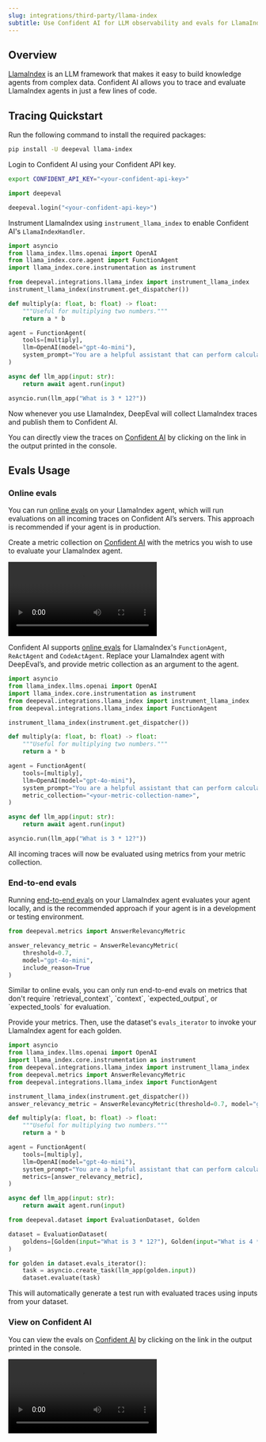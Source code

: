 ```yaml
---
slug: integrations/third-party/llama-index
subtitle: Use Confident AI for LLM observability and evals for LlamaIndex
---
```


## Overview

[LlamaIndex](https://www.llamaindex.ai/) is an LLM framework that makes it easy to build knowledge agents from complex data. Confident AI allows you to trace and evaluate LlamaIndex agents in just a few lines of code.

## Tracing Quickstart

<Steps>

<Step title="Install Dependencies">

Run the following command to install the required packages:

```bash
pip install -U deepeval llama-index
```

</Step>

<Step title="Setup Confident AI Key">

Login to Confident AI using your Confident API key.

<CodeBlocks>

<CodeBlock language="bash">

```bash
export CONFIDENT_API_KEY="<your-confident-api-key>"
```

</CodeBlock>

<CodeBlock language="python">

```python
import deepeval

deepeval.login("<your-confident-api-key>")

```

</CodeBlock>

</CodeBlocks>

</Step>

<Step title="Configure LlamaIndex">

Instrument LlamaIndex using `instrument_llama_index` to enable Confident AI's `LlamaIndexHandler`.

```python main.py maxLines=100 {6,7}
import asyncio
from llama_index.llms.openai import OpenAI
from llama_index.core.agent import FunctionAgent
import llama_index.core.instrumentation as instrument

from deepeval.integrations.llama_index import instrument_llama_index
instrument_llama_index(instrument.get_dispatcher())

def multiply(a: float, b: float) -> float:
    """Useful for multiplying two numbers."""
    return a * b

agent = FunctionAgent(
    tools=[multiply],
    llm=OpenAI(model="gpt-4o-mini"),
    system_prompt="You are a helpful assistant that can perform calculations.",
)

async def llm_app(input: str):
    return await agent.run(input)

asyncio.run(llm_app("What is 3 * 12?"))
```

<Note>
  Now whenever you use LlamaIndex, DeepEval will collect LlamaIndex traces and
  publish them to Confident AI.
</Note>

You can directly view the traces on [Confident AI](https://app.confident.ai) by clicking on the link in the output printed in the console.

</Step>

</Steps>

## Evals Usage

### Online evals

You can run [online evals](/docs/llm-tracing/evaluations) on your LlamaIndex agent, which will run evaluations on all incoming traces on Confident AI’s servers. This approach is recommended if your agent is in production.

<Steps>

<Step title="Create metric collection">

Create a metric collection on [Confident AI](https://app.confident.ai) with the metrics you wish to use to evaluate your LlamaIndex agent.

<Frame caption="Create metric collection">
  <video
    src="https://confident-docs.s3.us-east-1.amazonaws.com/integrations%3Athird-party-integrations%3Acreate-metric-collection-4k.mp4"
    autoPlay
    controls
  />
</Frame>

<Warning>
  Your metric collection should only contain metrics that don't require
  `retrieval_context`, `context`, `expected_output`, or `expected_tools` for
  evaluation.
</Warning>
</Step>

<Step title="Run evals">

Confident AI supports [online evals](/docs/llm-tracing/evaluations) for LlamaIndex's `FunctionAgent`, `ReActAgent` and `CodeActAgent`. Replace your LlamaIndex agent with DeepEval’s, and provide metric collection as an argument to the agent.

```python main.py maxLines=100 focus={5,17}
import asyncio
from llama_index.llms.openai import OpenAI
import llama_index.core.instrumentation as instrument
from deepeval.integrations.llama_index import instrument_llama_index
from deepeval.integrations.llama_index import FunctionAgent

instrument_llama_index(instrument.get_dispatcher())

def multiply(a: float, b: float) -> float:
    """Useful for multiplying two numbers."""
    return a * b

agent = FunctionAgent(
    tools=[multiply],
    llm=OpenAI(model="gpt-4o-mini"),
    system_prompt="You are a helpful assistant that can perform calculations.",
    metric_collection="<your-metric-collection-name>",
)

async def llm_app(input: str):
    return await agent.run(input)

asyncio.run(llm_app("What is 3 * 12?"))
```

<Success>
  All incoming traces will now be evaluated using metrics from your metric
  collection.
</Success>

</Step>
</Steps>

### End-to-end evals

Running [end-to-end evals](/docs/llm-evaluation/single-turn/end-to-end) on your LlamaIndex agent evaluates your agent locally, and is the recommended approach if your agent is in a development or testing environment.

<Steps>

<Step title="Create metric">

```python
from deepeval.metrics import AnswerRelevancyMetric

answer_relevancy_metric = AnswerRelevancyMetric(
    threshold=0.7,
    model="gpt-4o-mini",
    include_reason=True
)
```

</Step>

<Warning>
  Similar to online evals, you can only run end-to-end evals on metrics that
  don't require `retrieval_context`, `context`, `expected_output`, or
  `expected_tools` for evaluation.
</Warning>

<Step title="Run evals">

Provide your metrics. Then, use the dataset's `evals_iterator` to invoke your LlamaIndex agent for each golden.

<Tabs>
<Tab title="Asynchronous">

```python main.py focus={6,19, 25-33} maxLines=100
import asyncio
from llama_index.llms.openai import OpenAI
import llama_index.core.instrumentation as instrument
from deepeval.integrations.llama_index import instrument_llama_index
from deepeval.metrics import AnswerRelevancyMetric
from deepeval.integrations.llama_index import FunctionAgent

instrument_llama_index(instrument.get_dispatcher())
answer_relevancy_metric = AnswerRelevancyMetric(threshold=0.7, model="gpt-4o-mini", include_reason=True)

def multiply(a: float, b: float) -> float:
    """Useful for multiplying two numbers."""
    return a * b

agent = FunctionAgent(
    tools=[multiply],
    llm=OpenAI(model="gpt-4o-mini"),
    system_prompt="You are a helpful assistant that can perform calculations.",
    metrics=[answer_relevancy_metric],
)

async def llm_app(input: str):
    return await agent.run(input)

from deepeval.dataset import EvaluationDataset, Golden

dataset = EvaluationDataset(
    goldens=[Golden(input="What is 3 * 12?"), Golden(input="What is 4 * 13?")]
)

for golden in dataset.evals_iterator():
    task = asyncio.create_task(llm_app(golden.input))
    dataset.evaluate(task)
```

</Tab>
</Tabs>

<Success>
  This will automatically generate a test run with evaluated traces using inputs
  from your dataset.
</Success>

</Step>
</Steps>

### View on Confident AI

You can view the evals on [Confident AI](https://app.confident.ai) by clicking on the link in the output printed in the console.

<Frame>
  <video
    src="https://confident-bucket.s3.us-east-1.amazonaws.com/end-to-end%3Allama-index-1080.mp4"
    controls
    autoPlay
  />
</Frame>
